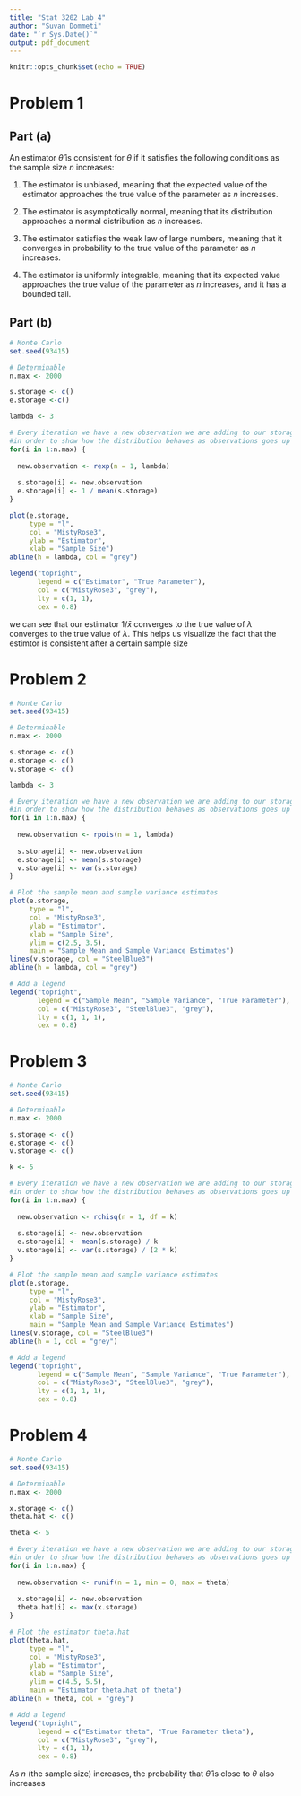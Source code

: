 ```yaml
---
title: "Stat 3202 Lab 4"
author: "Suvan Dommeti"
date: "`r Sys.Date()`"
output: pdf_document
---
```


```r
knitr::opts_chunk$set(echo = TRUE)
```

# Problem 1

## Part (a)

An estimator $\hat{\theta}$ is consistent for $\theta$ if it satisfies the following conditions as the sample size $n$ increases:

1)  The estimator is unbiased, meaning that the expected value of the estimator approaches the true value of the parameter as $n$ increases.

2)  The estimator is asymptotically normal, meaning that its distribution approaches a normal distribution as $n$ increases.

3)  The estimator satisfies the weak law of large numbers, meaning that it converges in probability to the true value of the parameter as $n$ increases.

4)  The estimator is uniformly integrable, meaning that its expected value approaches the true value of the parameter as $n$ increases, and it has a bounded tail.

## Part (b)

```r
# Monte Carlo
set.seed(93415)

# Determinable
n.max <- 2000

s.storage <- c()
e.storage <-c()

lambda <- 3

# Every iteration we have a new observation we are adding to our storage 
#in order to show how the distribution behaves as observations goes up
for(i in 1:n.max) {
  
  new.observation <- rexp(n = 1, lambda)
  
  s.storage[i] <- new.observation
  e.storage[i] <- 1 / mean(s.storage)
}

plot(e.storage, 
     type = "l", 
     col = "MistyRose3",
     ylab = "Estimator",
     xlab = "Sample Size")
abline(h = lambda, col = "grey")

legend("topright", 
       legend = c("Estimator", "True Parameter"), 
       col = c("MistyRose3", "grey"), 
       lty = c(1, 1), 
       cex = 0.8)
```

we can see that our estimator $1 / \bar{x}$ converges to the true value of $\lambda$ converges to the true value of $\lambda$. This helps us visualize the fact that the estimtor is consistent after a certain sample size



# Problem 2


```r
# Monte Carlo
set.seed(93415)

# Determinable
n.max <- 2000

s.storage <- c()
e.storage <- c()
v.storage <- c()

lambda <- 3

# Every iteration we have a new observation we are adding to our storage 
#in order to show how the distribution behaves as observations goes up
for(i in 1:n.max) {
  
  new.observation <- rpois(n = 1, lambda)
  
  s.storage[i] <- new.observation
  e.storage[i] <- mean(s.storage)
  v.storage[i] <- var(s.storage)
}

# Plot the sample mean and sample variance estimates
plot(e.storage, 
     type = "l", 
     col = "MistyRose3",
     ylab = "Estimator",
     xlab = "Sample Size",
     ylim = c(2.5, 3.5),
     main = "Sample Mean and Sample Variance Estimates")
lines(v.storage, col = "SteelBlue3")
abline(h = lambda, col = "grey")

# Add a legend
legend("topright", 
       legend = c("Sample Mean", "Sample Variance", "True Parameter"), 
       col = c("MistyRose3", "SteelBlue3", "grey"), 
       lty = c(1, 1, 1), 
       cex = 0.8)


```

# Problem 3

```r
# Monte Carlo
set.seed(93415)

# Determinable
n.max <- 2000

s.storage <- c()
e.storage <- c()
v.storage <- c()

k <- 5

# Every iteration we have a new observation we are adding to our storage 
#in order to show how the distribution behaves as observations goes up
for(i in 1:n.max) {
  
  new.observation <- rchisq(n = 1, df = k)
  
  s.storage[i] <- new.observation
  e.storage[i] <- mean(s.storage) / k
  v.storage[i] <- var(s.storage) / (2 * k)
}

# Plot the sample mean and sample variance estimates
plot(e.storage, 
     type = "l", 
     col = "MistyRose3",
     ylab = "Estimator",
     xlab = "Sample Size",
     main = "Sample Mean and Sample Variance Estimates")
lines(v.storage, col = "SteelBlue3")
abline(h = 1, col = "grey")

# Add a legend
legend("topright", 
       legend = c("Sample Mean", "Sample Variance", "True Parameter"), 
       col = c("MistyRose3", "SteelBlue3", "grey"), 
       lty = c(1, 1, 1), 
       cex = 0.8)

```

# Problem 4

```r
# Monte Carlo
set.seed(93415)

# Determinable
n.max <- 2000

x.storage <- c()
theta.hat <- c()

theta <- 5

# Every iteration we have a new observation we are adding to our storage 
#in order to show how the distribution behaves as observations goes up
for(i in 1:n.max) {
  
  new.observation <- runif(n = 1, min = 0, max = theta)
  
  x.storage[i] <- new.observation
  theta.hat[i] <- max(x.storage)
}

# Plot the estimator theta.hat
plot(theta.hat, 
     type = "l", 
     col = "MistyRose3",
     ylab = "Estimator",
     xlab = "Sample Size",
     ylim = c(4.5, 5.5),
     main = "Estimator theta.hat of theta")
abline(h = theta, col = "grey")

# Add a legend
legend("topright", 
       legend = c("Estimator theta", "True Parameter theta"), 
       col = c("MistyRose3", "grey"), 
       lty = c(1, 1), 
       cex = 0.8)


```
As $n$ (the sample size) increases, the probability that $\hat{\theta}$ is close to $\theta$ also increases